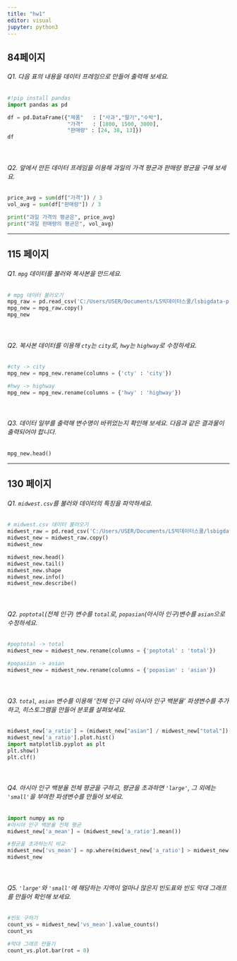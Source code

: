 ```yaml
---
title: "hw1"
editor: visual
jupyter: python3
---
```


## 84페이지

###### Q1. 다음 표의 내용을 데이터 프레임으로 만들어 출력해 보세요.
```python
#!pip install pandas
import pandas as pd

df = pd.DataFrame({"제품"   : ["사과","딸기","수박"],
                   "가격"   : [1800, 1500, 3000],
                   "판매량" : [24, 38, 13]})
df

```
</br>

###### Q2. 앞에서 만든 데이터 프레임을 이용해 과일의 가격 평균과 판매량 평균을 구해 보세요.
```python
price_avg = sum(df["가격"]) / 3
vol_avg = sum(df["판매량"]) / 3

print("과일 가격의 평균은", price_avg)
print("과일 판매량의 평균은", vol_avg)
```
---

## 115 페이지

###### Q1. `mpg` 데이터를 불러와 복사본을 만드세요.
```python
# mpg 데이터 불러오기
mpg_raw = pd.read_csv('C:/Users/USER/Documents/LS빅데이터스쿨/lsbigdata-project1/data/mpg.csv')
mpg_new = mpg_raw.copy()
mpg_new
```

</br>

###### Q2. 복사본 데이터를 이용해 `cty`는 `city`로, `hwy`는 `highway`로 수정하세요.
```python
#cty -> city
mpg_new = mpg_new.rename(columns = {'cty' : 'city'})

#hwy -> highway
mpg_new = mpg_new.rename(columns = {'hwy' : 'highway'})
```
</br>

###### Q3. 데이터 일부를 출력해 변수명이 바뀌었는지 확인해 보세요. 다음과 같은 결과물이 출력되어야 합니다.
```python
mpg_new.head()
```
---
## 130 페이지

###### Q1. `midwest.csv`를 불러와 데이터의 특징을 파악하세요.
```python
# midwest.csv 데이터 불러오기
midwest_raw = pd.read_csv('C:/Users/USER/Documents/LS빅데이터스쿨/lsbigdata-project1/data/midwest.csv')
midwest_new = midwest_raw.copy()
midwest_new

midwest_new.head()
midwest_new.tail()
midwest_new.shape
midwest_new.info()
midwest_new.describe()
```
</br>

###### Q2. `poptotal`(전체 인구) 변수를 `total`로, `popasian`(아시아 인구)변수를 `asian`으로 수정하세요.
```python
#poptotal -> total
midwest_new = midwest_new.rename(columns = {'poptotal' : 'total'})

#popasian -> asian
midwest_new = midwest_new.rename(columns = {'popasian' : 'asian'})
```

</br>

###### Q3. `total`, `asian` 변수를 이용해 '전체 인구 대비 아시아 인구 백분율' 파생변수를 추가하고, 히스토그램을 만들어 분포를 살펴보세요.
```python
midwest_new['a_ratio'] = (midwest_new["asian"] / midwest_new["total"]) * 100
midwest_new['a_ratio'].plot.hist()
import matplotlib.pyplot as plt
plt.show()
plt.clf()
```

</br>

###### Q4. 아시아 인구 백분율 전체 평균을 구하고, 평균을 초과하면 `'large'`, 그 외에는 `'small'`을 부여한 파생변수를 만들어 보세요.
```python
import numpy as np
#아시아 인구 백분율 전체 평균
midwest_new['a_mean'] = (midwest_new['a_ratio'].mean())

#평균을 초과하는지 비교
midwest_new['vs_mean'] = np.where(midwest_new['a_ratio'] > midwest_new['a_mean'], 'large', 'small')
midwest_new
```

</br>

###### Q5. `'large'`와 `'small'`에 해당하는 지역이 얼마나 많은지 빈도표와 빈도 막대 그래프를 만들어 확인해 보세요.
```python
#빈도 구하기
count_vs = midwest_new['vs_mean'].value_counts()
count_vs

#막대 그래프 만들기
count_vs.plot.bar(rot = 0)
```

